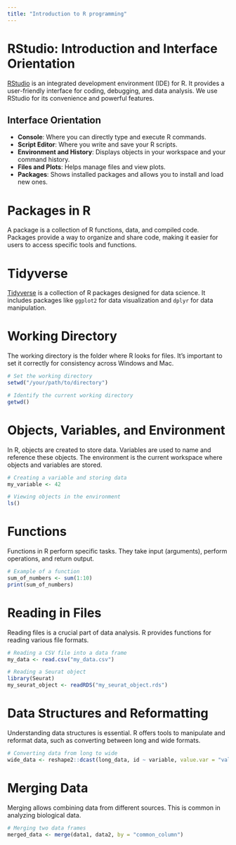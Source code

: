 ```yaml
---
title: "Introduction to R programming"
---
```


# RStudio: Introduction and Interface Orientation

[RStudio](https://www.rstudio.com/) is an integrated development environment (IDE) for R. It provides a user-friendly interface for coding, debugging, and data analysis. We use RStudio for its convenience and powerful features.

## Interface Orientation

- **Console**: Where you can directly type and execute R commands.
- **Script Editor**: Where you write and save your R scripts.
- **Environment and History**: Displays objects in your workspace and your command history.
- **Files and Plots**: Helps manage files and view plots.
- **Packages**: Shows installed packages and allows you to install and load new ones.

# Packages in R

A package is a collection of R functions, data, and compiled code. Packages provide a way to organize and share code, making it easier for users to access specific tools and functions.

# Tidyverse

[Tidyverse](https://www.tidyverse.org/) is a collection of R packages designed for data science. It includes packages like `ggplot2` for data visualization and `dplyr` for data manipulation.

# Working Directory

The working directory is the folder where R looks for files. It's important to set it correctly for consistency across Windows and Mac.

```R
# Set the working directory
setwd("/your/path/to/directory")

# Identify the current working directory
getwd()
```

# Objects, Variables, and Environment

In R, objects are created to store data. Variables are used to name and reference these objects. The environment is the current workspace where objects and variables are stored.

```R
# Creating a variable and storing data
my_variable <- 42

# Viewing objects in the environment
ls()
```

# Functions

Functions in R perform specific tasks. They take input (arguments), perform operations, and return output.

```R
# Example of a function
sum_of_numbers <- sum(1:10)
print(sum_of_numbers)
```

# Reading in Files

Reading files is a crucial part of data analysis. R provides functions for reading various file formats.

```R
# Reading a CSV file into a data frame
my_data <- read.csv("my_data.csv")

# Reading a Seurat object
library(Seurat)
my_seurat_object <- readRDS("my_seurat_object.rds")
```

# Data Structures and Reformatting

Understanding data structures is essential. R offers tools to manipulate and reformat data, such as converting between long and wide formats.

```R
# Converting data from long to wide
wide_data <- reshape2::dcast(long_data, id ~ variable, value.var = "value")
```

# Merging Data

Merging allows combining data from different sources. This is common in analyzing biological data.

```R
# Merging two data frames
merged_data <- merge(data1, data2, by = "common_column")
```